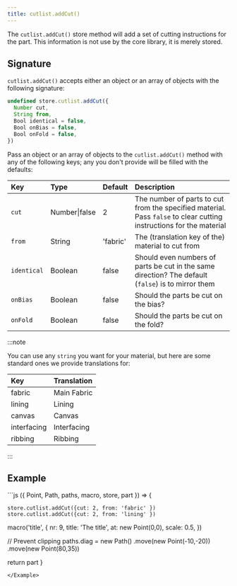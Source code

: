 ```yaml
---
title: cutlist.addCut()
---
```


The `cutlist.addCut()` store method will add a set of cutting instructions for the part.
This information is not use by the core library, it is merely stored.

## Signature

`cutlist.addCut()` accepts either an object or an array of objects
with the following signature:

```js
undefined store.cutlist.addCut({
  Number cut,
  String from,
  Bool identical = false,
  Bool onBias = false,
  Bool onFold = false,
})
```

Pass an object or an array of objects to the `cutlist.addCut()`
method with any of the following keys;
any you don't provide will be filled with the defaults:

| Key | Type | Default | Description |
| :-- | :--- | :------ | :---------- |
| `cut` | Number\|false | 2 | The number of parts to cut from the specified material. Pass `false` to clear cutting instructions for the material |
| `from` | String | 'fabric' | The (translation key of the) material to cut from |
| `identical` | Boolean | false | Should even numbers of parts be cut in the same direction? The default (`false`) is to mirror them |
| `onBias` | Boolean | false | Should the parts be cut on the bias? |
| `onFold` | Boolean | false | Should the parts be cut on the fold? |

:::note

You can use any `string` you want for your material, but here are some standard ones we provide translations for:

| Key   | Translation  |
|:--|:--|
| fabric | Main Fabric |
| lining | Lining |
| canvas | Canvas |
| interfacing | Interfacing |
| ribbing | Ribbing |

:::

## Example

<Example caption="An example of the cutlist.addCut() store method">
```js
({ Point, Path, paths, macro, store, part }) => {

	store.cutlist.addCut({cut: 2, from: 'fabric' })
	store.cutlist.addCut({cut: 2, from: 'lining' })

  macro('title', {
    nr: 9,
    title: 'The title',
    at: new Point(0,0),
    scale: 0.5,
  })

  // Prevent clipping
  paths.diag = new Path()
    .move(new Point(-10,-20))
    .move(new Point(80,35))

  return part
}
```
</Example>
